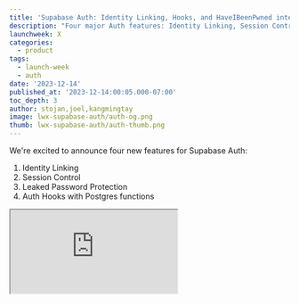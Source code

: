 ```yaml
---
title: 'Supabase Auth: Identity Linking, Hooks, and HaveIBeenPwned integration'
description: "Four major Auth features: Identity Linking, Session Control, Leaked Password Protection, and Hooks"
launchweek: X
categories:
  - product
tags:
  - launch-week
  - auth
date: '2023-12-14'
published_at: '2023-12-14:00:05.000-07:00'
toc_depth: 3
author: stojan,joel,kangmingtay
image: lwx-supabase-auth/auth-og.png
thumb: lwx-supabase-auth/auth-thumb.png
---
```


We're excited to announce four new features for Supabase Auth:

1. Identity Linking
2. Session Control
3. Leaked Password Protection
4. Auth Hooks with Postgres functions

<div className="video-container">
  <iframe
    className="w-full"
    src="https://www.youtube-nocookie.com/embed/LF8GABnAFyE"
    title="YouTube video player"
    allow="accelerometer; autoplay; clipboard-write; encrypted-media; gyroscope; picture-in-picture; web-share"
    allowfullscreen
  />
</div>

## Identity Linking

When a user signs in, an identity is created with the authentication method and sign-in provider. Historically, [Supabase Auth](https://supabase.com/docs/guides/auth) has been automatically linking identities to a user if the identity shares the same verified email as the user. This is convenient to de-duplicate user accounts. However, some developers also need the flexibility to link accounts that don’t share the same email. 

Today we are launching Identity Linking, which developers can use to manually link two separate identities. We’ve added two new endpoints for developers to manage the identity linking process:

Once a user is signed in, use `linkIdentity()` to [link an OAuth identity](https://supabase.com/docs/reference/javascript/auth-linkidentity):

```jsx
const { data, error } = await supabase
	.auth
	.linkIdentity({ 
		provider: 'google' 
	})
```

Use `unlinkIdentity()` to [unlink an identity](https://supabase.com/docs/reference/javascript/auth-unlinkidentity): 

```jsx
// retrieve all identities linked to a user
const {
  data: { identities },
} = await supabase.auth.getUserIdentities()

// find the google identity linked to the user
const googleIdentity = identities
	.find(({ provider }) => provider === 'google')

// unlink the google identity from the user
const { data, error } = await supabase
	.auth
	.unlinkIdentity(googleIdentity)
```

Currently, these methods support linking an OAuth identity. To link an email or phone identity to the user, you can use the `[updateUser()](https://supabase.com/docs/reference/javascript/auth-updateuser)`method.

Manual linking is disabled by default. You can enable it for your project in [the dashboard Auth settings](https://supabase.com/dashboard/project/_/settings/auth).

<Img
  alt="How to enable manual linking"
  src={{
    light: '/images/blog/lwx-supabase-auth/account-linking-config-light.png',
    dark: '/images/blog/lwx-supabase-auth/account-linking-config-dark.png',
  }}
  caption="How to enable manual linking"
  captionAlign="left"
/>

> For more information about how identity linking works, see the [Identity Linking docs](https://supabase.com/docs/guides/auth/auth-identity-linking).

## Session Control

Supabase Auth manages the full session lifecycle from the moment your user signs into your application. This involves the following steps:

1. Creating the session for the user.
2. Refreshing the session to keep it active.
3. Revoking the session upon expiry or logout. 

For developers who want finer control over their users’ sessions, we have exposed 3 new settings:

- **Time-box user sessions**: Force users to sign in again after a time interval.
- **Inactivity Timeout**: Force users to sign in again if they’re inactive for a time interval.
- **Single session per user**: Restrict users to a single session. The most recently active session is kept, and all others are terminated.

These session control settings are available on the Pro plan and above.

<Img
  alt="How to enforce single session per user"
  src={{
    light: '/images/blog/lwx-supabase-auth/session-config-light.png',
    dark: '/images/blog/lwx-supabase-auth/session-config-dark.png',
  }}
  caption="How to enforce single session per user"
  captionAlign="left"
/>

> For more information, see the [Session Management docs](https://supabase.com/docs/guides/auth/sessions).

## Leaked Password Protection

Passwords can be inherently insecure due to common user behaviors like choosing guessable passwords or reusing them across different platforms. 

Even though OAuth and magiclinks are more secure, we recognize passwords are here to stay. We want to make the potential pitfalls less user-prone. To accomplish that, we have integrated the [HaveIBeenPwned.org](https://haveibeenpwned.com/) *Pwned Passwords API* in Supabase Auth to prevent users from using leaked passwords. 

<Admonition type="note" label="Go library">

ℹ️ We have open-sourced a Go library for interacting with the [HaveIBeenPwned.org](http://HaveIBeenPwned.org) Pwned Passwords API that we use in our Auth server. Check out the [repository](https://github.com/supabase/hibp) and feel free to contribute!

</Admonition>

As an additional step, we have added the ability to specify password requirements for your users. This can be configured from your project’s Auth settings in [the dashboard](https://supabase.com/dashboard/project/_/settings/auth):

<Img
  alt="Adding password requirements"
  src={{
    light: '/images/blog/lwx-supabase-auth/passwords-config-light.png',
    dark: '/images/blog/lwx-supabase-auth/passwords-config-dark.png',
  }}
  caption="Adding password requirements"
  captionAlign="left"
/>

> Check out the [password docs](https://supabase.com/docs/guides/auth/passwords) for more information.

## Auth Hooks

We’ve received a ton of feedback asking for ways to customize Auth, like:

- Add custom claims to the access token JWT
- Log the user out after multiple failed MFA verification attempts
- Apply custom rules for password validation attempts

We aim to maintain a straightforward and seamless Supabase Auth experience. It should work effortlessly for most developers, requiring no customization. However, recognizing the diversity of apps, you can now extend standard Auth features through Auth Hooks.

Auth Hooks are simply Postgres functions that run synchronously at key points in the Auth lifecycle, to change the outcome of the action. 

For example, to customize the JWT claims with Auth Hooks, you can create a Postgres function that accepts the JWT claims in the first argument and returns the JWT you wish to be used by Supabase Auth. 

Suppose you’re creating a gamified application and you wish to attach the user’s level to the JWT as a custom claim:

```sql
create function custom_access_token_hook(event jsonb)
returns jsonb
language plpgsql
as $$
declare
  user_level jsonb;
begin
  -- fetch the current user's level
  select 
    to_jsonb(level) into user_level 
  from profiles 
  where 
    user_id = event->>'user_id'::uuid;

  -- change the event.claims.level
  return jsonb_set(
		event, 
		'{claims,level}', 
		user_level);

end;
$$
```

Once you’ve created the function in the database, you only need to register it with Supabase Auth:

<Img
  alt="Auth Hooks"
  src={{
    light: '/images/blog/lwx-supabase-auth/hooks-light.png',
    dark: '/images/blog/lwx-supabase-auth/hooks-dark.png',
  }}
  caption="Auth Hooks"
  captionAlign="left"
/>

Currently, you can register an Auth Hook for the following points in the flow:

- **Custom access token:** called each time a new JWT is generated.
- **MFA verification attempt**: called each time an MFA factor is verified, allowing finer control over detecting and blocking attempts.
- **Password verification attempt**: called each time a password is used to sign-in a user, allowing finer control over the security of the user’s accounts.

Auth Hooks is available today for self-hosting and will be rolled out to the platform next month. Reach out to us via [support](https://supabase.help) if you need access sooner!

That’s not all! Postgres functions aren’t the only way to write hooks.

Supabase is a founding contributor of [Standard Webhooks](https://www.standardwebhooks.com/), a set of open source tools and guidelines about sending and receiving webhooks easily, securely, and reliably. Naturally, Auth Hooks will be supporting webhooks in Q1 of 2024.

## One more thing…

If you’ve been following us from [the start](https://supabase.com/blog/supabase-auth), you will know that Supabase Auth started by forking [Netlify’s GoTrue server](https://github.com/netlify/gotrue). A lot has changed since then and we’ve diverged from the upstream repository. At this stage it makes sense to rename the project to something else (*cues drumroll*) — Auth. 

This simply means that the repositories will be renamed from using `gotrue` to `auth`.  But don’t worry! Docker images and libraries like `@supabase/gotrue-js` will continue to be published and you can use `@supabase/auth-js` interchangeably for the current v2 version for as long as it is supported. All of the classes and methods remain in place. No breaking changes here!

## Conclusion

Thanks for reading till the end! We hope you enjoyed the Supabase Auth updates for Launch Week X: identity linking, session control, leaked password protection, and auth hooks with Postgres functions.

We are looking forward to seeing what you build with these new features, and, of course, your feedback to make them even better.

## More Launch Week X 

- [Day 1 - Supabase Studio update: AI Assistant and User Impersonation](https://supabase.com/blog/studio-introducing-assistant)
- [Day 2 - Edge Functions: Node and native npm compatibility](https://supabase.com/blog/edge-functions-node-npm)
- [Day 3 - Supabase Branching](https://supabase.com/blog/supabase-branching)
- [Supavisor 1.0: a scalable connection pooler for Postgres](https://supabase.com/blog/supavisor-postgres-connection-pooler)
- [pg_graphql: Postgres functions now supported](https://supabase.com/blog/pg-graphql-postgres-functions)
- [Postgres Language Server: implementing the Parser](https://supabase.com/blog/postgres-language-server-implementing-parser)
- [The Supabase Album](https://www.youtube.com/watch?v=r1POD-IdG-I)
- [Launch Week X Hackathon](https://supabase.com/blog/supabase-hackathon-lwx)
